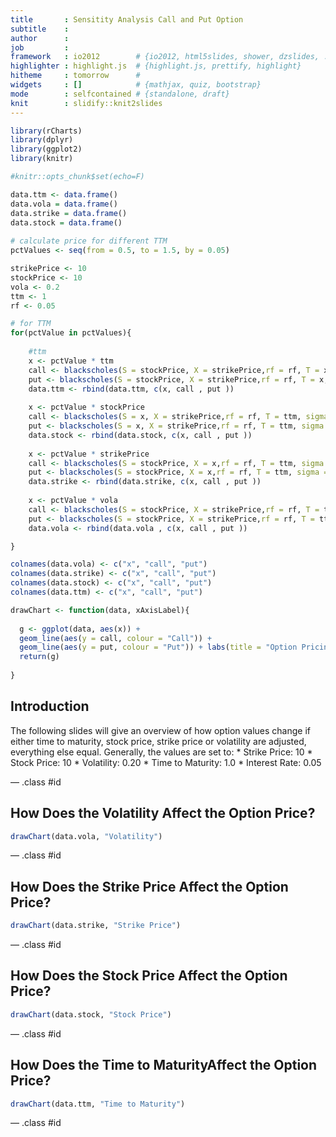 ```yaml
---
title       : Sensitity Analysis Call and Put Option
subtitle    : 
author      : 
job         : 
framework   : io2012        # {io2012, html5slides, shower, dzslides, ...}
highlighter : highlight.js  # {highlight.js, prettify, highlight}
hitheme     : tomorrow      # 
widgets     : []            # {mathjax, quiz, bootstrap}
mode        : selfcontained # {standalone, draft}
knit        : slidify::knit2slides
---
```


```r
library(rCharts)
library(dplyr)
library(ggplot2)
library(knitr)

#knitr::opts_chunk$set(echo=F)

```

```r
data.ttm <- data.frame()
data.vola = data.frame()
data.strike = data.frame()
data.stock = data.frame()
    
# calculate price for different TTM
pctValues <- seq(from = 0.5, to = 1.5, by = 0.05)

strikePrice <- 10
stockPrice <- 10 
vola <- 0.2
ttm <- 1
rf <- 0.05

# for TTM
for(pctValue in pctValues){
  
    #ttm
    x <- pctValue * ttm
    call <- blackscholes(S = stockPrice, X = strikePrice,rf = rf, T = x, sigma = vola)[1]
    put <- blackscholes(S = stockPrice, X = strikePrice,rf = rf, T = x, sigma = vola)[2]
    data.ttm <- rbind(data.ttm, c(x, call , put ))
    
    x <- pctValue * stockPrice
    call <- blackscholes(S = x, X = strikePrice,rf = rf, T = ttm, sigma = vola)[1]
    put <- blackscholes(S = x, X = strikePrice,rf = rf, T = ttm, sigma = vola)[2]
    data.stock <- rbind(data.stock, c(x, call , put ))
    
    x <- pctValue * strikePrice
    call <- blackscholes(S = stockPrice, X = x,rf = rf, T = ttm, sigma = vola)[1]
    put <- blackscholes(S = stockPrice, X = x,rf = rf, T = ttm, sigma = vola)[2]
    data.strike <- rbind(data.strike, c(x, call , put ))
    
    x <- pctValue * vola
    call <- blackscholes(S = stockPrice, X = strikePrice,rf = rf, T = ttm, sigma = x)[1]
    put <- blackscholes(S = stockPrice, X = strikePrice,rf = rf, T = ttm, sigma = x)[2]
    data.vola <- rbind(data.vola , c(x, call , put ))

}

colnames(data.vola) <- c("x", "call", "put")
colnames(data.strike) <- c("x", "call", "put")
colnames(data.stock) <- c("x", "call", "put")
colnames(data.ttm) <- c("x", "call", "put")

drawChart <- function(data, xAxisLabel){
  
  g <- ggplot(data, aes(x)) +
  geom_line(aes(y = call, colour = "Call")) + 
  geom_line(aes(y = put, colour = "Put")) + labs(title = "Option Pricing", x = xAxisLabel, y = "Option Price")
  return(g)
  
}

```


## Introduction

The following slides will give an overview of how option values change if either time to maturity, stock price, strike price or volatility are adjusted, everything else equal.
Generally, the values are set to:
* Strike Price: 10
* Stock Price: 10
* Volatility: 0.20
* Time to Maturity: 1.0
* Interest Rate: 0.05

--- .class #id 

## How Does the Volatility Affect the Option Price?

```r
drawChart(data.vola, "Volatility")
```

--- .class #id 

## How Does the Strike Price Affect the Option Price?

```r

drawChart(data.strike, "Strike Price")

```

--- .class #id 

## How Does the Stock Price Affect the Option Price?

```r

drawChart(data.stock, "Stock Price")

```

--- .class #id 

## How Does the Time to MaturityAffect the Option Price?

```r

drawChart(data.ttm, "Time to Maturity")

```

--- .class #id 
